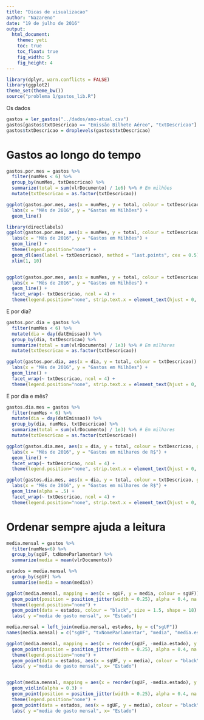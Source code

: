 ```yaml
---
title: "Dicas de visualizacao"
author: "Nazareno"
date: "19 de julho de 2016"
output:
  html_document:
    theme: yeti
    toc: true
    toc_float: true
    fig_width: 5
    fig_height: 4
---
```


```r
library(dplyr, warn.conflicts = FALSE)
library(ggplot2)
theme_set(theme_bw())
source("problema 1/gastos_lib.R")
```

Os dados

```r
gastos = ler_gastos("../dados/ano-atual.csv")
gastos[gastos$txtDescricao == "Emissão Bilhete Aéreo", "txtDescricao"] = "PASSAGENS AÉREAS"
gastos$txtDescricao = droplevels(gastos$txtDescricao)
```

# Gastos ao longo do tempo

```r
gastos.por.mes = gastos %>% 
  filter(numMes < 6) %>% 
  group_by(numMes, txtDescricao) %>% 
  summarize(total = sum(vlrDocumento) / 1e6) %>% # Em milhões
  mutate(txtDescricao = as.factor(txtDescricao))

ggplot(gastos.por.mes, aes(x = numMes, y = total, colour = txtDescricao)) +
  labs(x = "Mês de 2016", y = "Gastos em Milhões") +
  geom_line()

library(directlabels)
ggplot(gastos.por.mes, aes(x = numMes, y = total, colour = txtDescricao)) +
  labs(x = "Mês de 2016", y = "Gastos em Milhões") +
  geom_line() + 
  theme(legend.position="none") + 
  geom_dl(aes(label = txtDescricao), method = "last.points", cex = 0.5) + 
  xlim(1, 10)


ggplot(gastos.por.mes, aes(x = numMes, y = total, colour = txtDescricao)) +
  labs(x = "Mês de 2016", y = "Gastos em Milhões") +
  geom_line() + 
  facet_wrap(~ txtDescricao, ncol = 4) + 
  theme(legend.position="none", strip.text.x = element_text(hjust = 0, size = 8))

```

E por dia? 

```r
gastos.por.dia = gastos %>% 
  filter(numMes < 6) %>% 
  mutate(dia = day(datEmissao)) %>% 
  group_by(dia, txtDescricao) %>% 
  summarize(total = sum(vlrDocumento) / 1e3) %>% # Em milhares
  mutate(txtDescricao = as.factor(txtDescricao))

ggplot(gastos.por.dia, aes(x = dia, y = total, colour = txtDescricao)) +
  labs(x = "Mês de 2016", y = "Gastos em Milhões") +
  geom_line() + 
  facet_wrap(~ txtDescricao, ncol = 4) + 
  theme(legend.position="none", strip.text.x = element_text(hjust = 0, size = 8))

```

E por dia e mês? 

```r
gastos.dia.mes = gastos %>% 
  filter(numMes < 6) %>% 
  mutate(dia = day(datEmissao)) %>% 
  group_by(dia, numMes, txtDescricao) %>% 
  summarize(total = sum(vlrDocumento) / 1e3) %>% # Em milhares
  mutate(txtDescricao = as.factor(txtDescricao))

ggplot(gastos.dia.mes, aes(x = dia, y = total, colour = txtDescricao, group = numMes)) +
  labs(x = "Mês de 2016", y = "Gastos em milhares de R$") +
  geom_line() + 
  facet_wrap(~ txtDescricao, ncol = 4) + 
  theme(legend.position="none", strip.text.x = element_text(hjust = 0, size = 8))

ggplot(gastos.dia.mes, aes(x = dia, y = total, colour = txtDescricao, group = numMes)) +
  labs(x = "Mês de 2016", y = "Gastos em milhares de R$") +
  geom_line(alpha = .5) + 
  facet_wrap(~ txtDescricao, ncol = 4) + 
  theme(legend.position="none", strip.text.x = element_text(hjust = 0, size = 8))

```


# Ordenar sempre ajuda a leitura

```r
media.mensal = gastos %>% 
  filter(numMes<6) %>%
  group_by(sgUF, txNomeParlamentar) %>% 
  summarize(media = mean(vlrDocumento))

estados = media.mensal %>% 
  group_by(sgUF) %>% 
  summarise(media = mean(media))

ggplot(media.mensal, mapping = aes(x = sgUF, y = media, colour = sgUF))+
  geom_point(position = position_jitter(width = 0.25), alpha = 0.4, na.rm = TRUE)+
  theme(legend.position="none") + 
  geom_point(data = estados, colour = "black", size = 1.5, shape = 18) +
  labs( y ="media de gasto mensal", x= "Estado")

media.mensal = left_join(media.mensal, estados, by = c("sgUF"))
names(media.mensal) = c("sgUF", "txNomeParlamentar", "media", "media.estado")

ggplot(media.mensal, mapping = aes(x = reorder(sgUF, -media.estado), y = media, colour = sgUF))+
  geom_point(position = position_jitter(width = 0.25), alpha = 0.4, na.rm = TRUE)+
  theme(legend.position="none") + 
  geom_point(data = estados, aes(x = sgUF, y = media), colour = "black", size = 1.5, shape = 18) +
  labs( y ="media de gasto mensal", x= "Estado")


ggplot(media.mensal, mapping = aes(x = reorder(sgUF, -media.estado), y = media, colour = sgUF))+
  geom_violin(alpha = 0.3) + 
  geom_point(position = position_jitter(width = 0.25), alpha = 0.4, na.rm = TRUE)+
  theme(legend.position="none") + 
  geom_point(data = estados, aes(x = sgUF, y = media), colour = "black", size = 1.5, shape = 18) +
  labs( y ="media de gasto mensal", x= "Estado")

```

# 

```r

```

